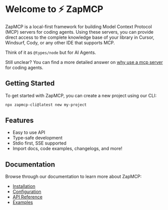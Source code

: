 # Welcome to ⚡️ ZapMCP

ZapMCP is a local-first framework for building Model Context Protocol (MCP) servers for coding agents. Using these servers, you can provide direct access to the complete knowledge base of your library in Cursor, Windsurf, Cody, or any other IDE that supports MCP.

Think of it as `@types/node` but for AI Agents.

Still unclear? You can find a more detailed answer on [why use a mcp server](/guides/why-use-mcp) for coding agents.

## Getting Started

To get started with ZapMCP, you can create a new project using our CLI:

```bash copy
npx zapmcp-cli@latest new my-project
```

## Features

- Easy to use API
- Type-safe development
- Stdio first, SSE supported
- Import docs, code examples, changelogs, and more!

## Documentation

Browse through our documentation to learn more about ZapMCP:

- [Installation](/docs/installation)
- [Configuration](/docs/configuration)
- [API Reference](/docs/api)
- [Examples](/docs/examples)